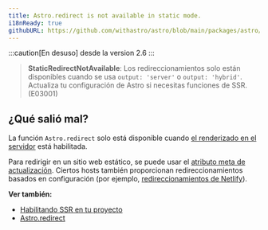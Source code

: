 ```yaml
---
title: Astro.redirect is not available in static mode.
i18nReady: true
githubURL: https://github.com/withastro/astro/blob/main/packages/astro/src/core/errors/errors-data.ts
---
```


:::caution[En desuso]
desde la version 2.6
:::

> **StaticRedirectNotAvailable**: Los redireccionamientos solo están disponibles cuando se usa `output: 'server'` o `output: 'hybrid'`. Actualiza tu configuración de Astro si necesitas funciones de SSR. (E03001)

## ¿Qué salió mal?

La función `Astro.redirect` solo está disponible cuando [el renderizado en el servidor](/es/guides/server-side-rendering/) está habilitada.

Para redirigir en un sitio web estático, se puede usar el [atributo meta de actualización](https://developer.mozilla.org/en-US/docs/Web/HTML/Element/meta). Ciertos hosts también proporcionan redireccionamientos basados en configuración (por ejemplo, [redireccionamientos de Netlify](https://docs.netlify.com/routing/redirects/)).

**Ver también:**
-  [Habilitando SSR en tu proyecto](/es/guides/server-side-rendering/#habilitando-ssr-en-tu-proyecto)
-  [Astro.redirect](/es/guides/server-side-rendering/#astroredirect)